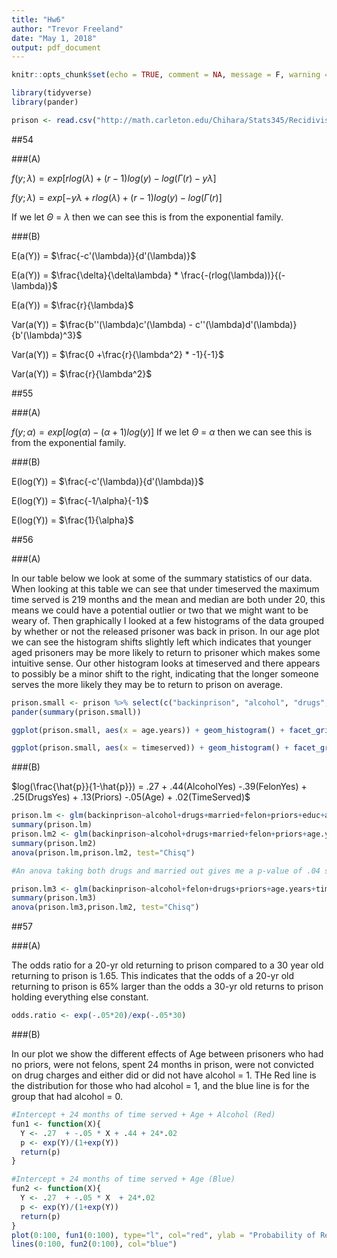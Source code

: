 ```yaml
---
title: "Hw6"
author: "Trevor Freeland"
date: "May 1, 2018"
output: pdf_document
---
```


```r
knitr::opts_chunk$set(echo = TRUE, comment = NA, message = F, warning = F)
```

```r
library(tidyverse)
library(pander)
```

```r
prison <- read.csv("http://math.carleton.edu/Chihara/Stats345/Recidivism.csv")
```

##54

###(A)

$f(y;\lambda) = exp[rlog(\lambda) + (r-1)log(y) - log(\Gamma(r) - y\lambda]$

$f(y;\lambda) = exp[- y\lambda + rlog(\lambda) + (r-1)log(y) - log(\Gamma(r) ]$

If we let $\Theta$ = $\lambda$ then we can see this is from the exponential family.

###(B)

E(a(Y)) = $\frac{-c'(\lambda)}{d'(\lambda)}$

E(a(Y)) = $\frac{\delta}{\delta\lambda} *  \frac{-(rlog(\lambda))}{(-\lambda)}$

E(a(Y)) = $\frac{r}{\lambda}$

Var(a(Y)) = $\frac{b''(\lambda)c'(\lambda) - c''(\lambda)d'(\lambda)}{b'(\lambda)^3}$

Var(a(Y)) = $\frac{0 +\frac{r}{\lambda^2} * -1}{-1}$

Var(a(Y)) = $\frac{r}{\lambda^2}$

##55

###(A)

$f(y;\alpha) = exp[log(\alpha) - (\alpha+1)log(y)]$
If we let $\Theta$ = $\alpha$ then we can see this is from the exponential family.

###(B)

E(log(Y)) = $\frac{-c'(\lambda)}{d'(\lambda)}$

E(log(Y)) = $\frac{-1/\alpha}{-1}$

E(log(Y)) = $\frac{1}{\alpha}$

##56

###(A)

In our table below we look at some of the summary statistics of our data. When looking at this table we can see that under timeserved the maximum time served is 219 months and the mean and median are both under 20, this means we could have a potential outlier or two that we might want to be weary of. Then graphically I looked at a few histograms of the data grouped by whether or not the released prisoner was back in prison. In our age plot we can see the histogram shifts slightly left which indicates that younger aged prisoners may be more likely to return to prisoner which makes some intuitive sense. Our other histogram looks at timeserved and there appears to possibly be a minor shift to the right, indicating that the longer someone serves the more likely they may be to return to prison on average. 

```r
prison.small <- prison %>% select(c("backinprison", "alcohol", "drugs", "married", "felon", "priors", "educ", "age.years", "timeserved"))
pander(summary(prison.small))
```

```r
ggplot(prison.small, aes(x = age.years)) + geom_histogram() + facet_grid(~backinprison) + ggtitle("Age by Recidivism")
```

```r
ggplot(prison.small, aes(x = timeserved)) + geom_histogram() + facet_grid(~backinprison) + ggtitle("Time Served by Recidivism")
```

###(B)

$log(\frac{\hat{p}}{1-\hat{p}}) =  .27 + .44(AlcoholYes) -.39(FelonYes) + .25(DrugsYes) + .13(Priors) -.05(Age) + .02(TimeServed)$

```r
prison.lm <- glm(backinprison~alcohol+drugs+married+felon+priors+educ+age.years+timeserved, family = binomial, data = prison.small)
summary(prison.lm)
prison.lm2 <- glm(backinprison~alcohol+drugs+married+felon+priors+age.years+timeserved, family = binomial, data = prison.small)
summary(prison.lm2)
anova(prison.lm,prison.lm2, test="Chisq")

#An anova taking both drugs and married out gives me a p-value of .04 so it implies one of them is not 0. Taking each individually out gives me p-values just larger than .05. I decided that Marriage had the larger p-value so I took marriage out and am leaving in drugs. 

prison.lm3 <- glm(backinprison~alcohol+felon+drugs+priors+age.years+timeserved, family = binomial, data = prison.small)
summary(prison.lm3)
anova(prison.lm3,prison.lm2, test="Chisq")
```

##57

###(A)

The odds ratio for a 20-yr old returning to prison compared to a 30 year old returning to prison is 1.65. This indicates that the odds of a 20-yr old returning to prison is 65% larger than the odds a 30-yr old returns to prison holding everything else constant.

```r
odds.ratio <- exp(-.05*20)/exp(-.05*30)
```

###(B)

In our plot we show the different effects of Age between prisoners who had no priors, were not felons, spent 24 months in prison, were not convicted on drug charges and either did or did not have alcohol = 1. THe Red line is the distribution for those who had alcohol = 1, and the blue line is for the group that had alcohol = 0. 

```r
#Intercept + 24 months of time served + Age + Alcohol (Red)
fun1 <- function(X){
  Y <- .27  + -.05 * X + .44 + 24*.02
  p <- exp(Y)/(1+exp(Y))
  return(p)
}

#Intercept + 24 months of time served + Age (Blue)
fun2 <- function(X){
  Y <- .27  + -.05 * X  + 24*.02
  p <- exp(Y)/(1+exp(Y))
  return(p)
}
plot(0:100, fun1(0:100), type="l", col="red", ylab = "Probability of Returning to Prison" , xlab="Age (yrs)")
lines(0:100, fun2(0:100), col="blue")
```
